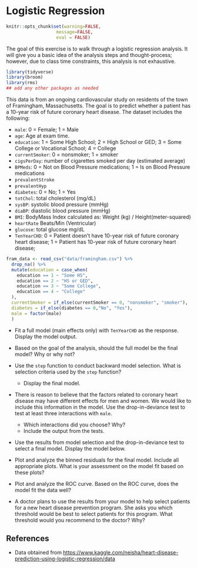 # Logistic Regression

```r
knitr::opts_chunk$set(warning=FALSE,
                   message=FALSE,
                   eval = FALSE)
```

The goal of this exercise is to walk through a logistic regression analysis. It will give you a basic idea of the analysis steps and thought-process; however, due to class time constraints, this analysis is not exhaustive.

```r
library(tidyverse)
library(broom)
library(rms)
## add any other packages as needed 
```

This data is from an ongoing cardiovascular study on residents of the town of Framingham, Massachusetts. The goal is to predict whether a patient has a 10-year risk of future coronary heart disease. The dataset includes the following: 

- `male`: 0 = Female; 1 = Male
- `age`: Age at exam time.
- `education`: 1 = Some High School; 2 = High School or GED; 3 = Some College or Vocational School; 4 = College
- `currentSmoker`: 0 = nonsmoker; 1 = smoker
- `cigsPerDay`: number of cigarettes smoked per day (estimated average)
- `BPMeds`: 0 = Not on Blood Pressure medications; 1 = Is on Blood Pressure medications
- `prevalentStroke`
- `prevalentHyp`
- `diabetes`: 0 = No; 1 = Yes
- `totChol`: total cholesterol (mg/dL)
- `sysBP`: systolic blood pressure (mmHg)
- `diaBP`: diastolic blood pressure (mmHg)
- `BMI`: BodyMass Index calculated as: Weight (kg) / Height(meter-squared)
- `heartRate` Beats/Min (Ventricular)
- `glucose`: total glucose mg/dL
- `TenYearCHD`: 0 = Patient doesn't have 10-year risk of future coronary heart disease; 1 = Patient has 10-year risk of future coronary heart disease;


```r
fram_data <- read_csv("data/framingham.csv") %>%
  drop_na() %>%
  mutate(education = case_when(
    education == 1 ~ "Some HS", 
    education == 2 ~ "HS or GED", 
    education == 3 ~ "Some College", 
    education == 4 ~ "College"
  ),
  currentSmoker = if_else(currentSmoker == 0, "nonsmoker", "smoker"),
  diabetes = if_else(diabetes == 0,"No", "Yes"),
  male = factor(male)
  )
```

- Fit a full model (main effects only) with `TenYearCHD` as the response. Display the model output. 

- Based on the goal of the analysis, should the full model be the final model? Why or why not? 

- Use the `step` function to conduct backward model selection. What is selection criteria used by the `step` function? 
    - Display the final model.

- There is reason to believe that the factors related to coronary heart disease may have different effects for men and women. We would like to include this information in the model. Use the drop-in-deviance test to test at least three interactions with `male`. 
    - Which interactions did you choose? Why?
    - Include the output from the tests. 
    
- Use the results from model selection and the drop-in-deviance test to select a final model. Display the model below. 

- Plot and analyze the binned residuals for the final model. Include all appropriate plots. What is your assessment on the model fit based on these plots? 

- Plot and analyze the ROC curve. Based on the ROC curve, does the model fit the data well? 

- A doctor plans to use the results from your model to help select patients for a new heart disease prevention program. She asks you which threshold would be best to select patients for this program. What threshold would you recommend to the doctor? Why?
    

## References

- Data obtained from [https://www.kaggle.com/neisha/heart-disease-prediction-using-logistic-regression/data](https://www.kaggle.com/neisha/heart-disease-prediction-using-logistic-regression/data)